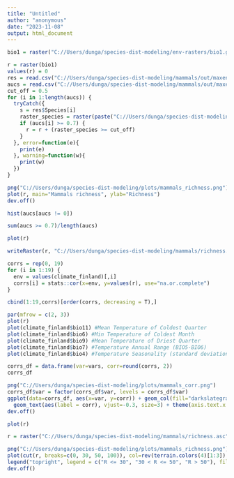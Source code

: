 ---
title: "Untitled"
author: "anonymous"
date: "2023-11-08"
output: html_document
---
```{r}
bio1 = raster("C://Users/dunga/species-dist-modeling/env-rasters/bio1.grd")
```


```{r}
r = raster(bio1)
values(r) = 0
res = read.csv("C://Users/dunga/species-dist-modeling/mammals/out/maxentResults.csv")
aucs = read.csv("C://Users/dunga/species-dist-modeling/mammals/out/maxentResults.csv")$Training.AUC
cut_off = 0.5
for (i in 1:length(aucs)) {
  tryCatch({
    s = res$Species[i]
    raster_species = raster(paste("C://Users/dunga/species-dist-modeling/mammals/out/",s,".asc",sep=""))
    if (aucs[i] >= 0.7) {
      r = r + (raster_species >= cut_off)
    }
  }, error=function(e){
    print(e)
  }, warning=function(w){
    print(w)
  })
}
```

```{r}
png("C://Users/dunga/species-dist-modeling/plots/mammals_richness.png")
plot(r, main="Mammals richness", ylab="Richness")
dev.off()
```
```{r}
hist(aucs[aucs != 0])
```
```{r}
sum(aucs >= 0.7)/length(aucs)
```
```{r}
plot(r)
```


```{r}
writeRaster(r, "C://Users/dunga/species-dist-modeling/mammals/richness.asc")
```

```{r}
corrs = rep(0, 19)
for (i in 1:19) {
  env = values(climate_finland)[,i]
  corrs[i] = stats::cor(x=env, y=values(r), use="na.or.complete")
}
```

```{r}
cbind(1:19,corrs)[order(corrs, decreasing = T),]
```
```{r}
par(mfrow = c(2, 3))
plot(r)
plot(climate_finland$bio11) #Mean Temperature of Coldest Quarter
plot(climate_finland$bio6) #Min Temperature of Coldest Month
plot(climate_finland$bio9) #Mean Temperature of Driest Quarter
plot(climate_finland$bio7) #Temperature Annual Range (BIO5-BIO6)
plot(climate_finland$bio4) #Temperature Seasonality (standard deviation ×100)
```

```{r}
corrs_df = data.frame(var=vars, corr=round(corrs, 2))
corrs_df
```


```{r}
png("C://Users/dunga/species-dist-modeling/plots/mammals_corr.png")
corrs_df$var = factor(corrs_df$var, levels = corrs_df$var)
ggplot(data=corrs_df, aes(x=var, y=corr)) + geom_col(fill="darkslategray1") +
  geom_text(aes(label = corr), vjust=-0.3, size=3) + theme(axis.text.x = element_text(angle = 40, size=9)) + labs(x="Variables", y="Correlation", title="Correlation of Bioclimatic Variables with Species Richness")
dev.off()
```

```{r}
plot(r)
```



```{r}
r = raster("C://Users/dunga/species-dist-modeling/mammals/richness.asc")
```


```{r}
png("C://Users/dunga/species-dist-modeling/plots/mammals_richness.png")
plot(cut(r, breaks=c(0, 30, 50, 100)), col=rev(terrain.colors(4)[1:3]), legend = FALSE, main="Mammals Richness")
legend("topright", legend = c("R <= 30", "30 < R <= 50", "R > 50"), fill=rev(terrain.colors(4)[1:3]))
dev.off()
```


